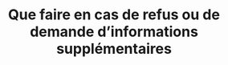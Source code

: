---
title: "Que faire en cas de refus ou de demande d’informations supplémentaires"
description: "Description of your new file."
---